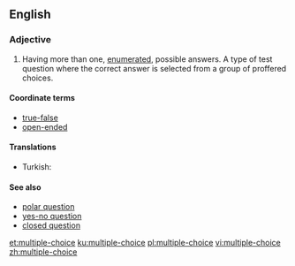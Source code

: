 ==English==

===Adjective===
{{wikipedia|dab=Multiple-choice|lang=en}}
{{en-adj|head=[[multiple]]-[[choice]]|-}}

# Having more than one, [[enumerated]], possible answers.  A type of test question where the correct answer is selected from a group of proffered choices.

====Coordinate terms====
* [[true-false]]
* [[open-ended]]

====Translations====
{{trans-top}}
* Turkish: {{t|tr|çoktan seçmeli}}
{{trans-mid}}
{{trans-bottom}}

====See also====
* [[polar question]]
* [[yes-no question]]
* [[closed question]]

[[et:multiple-choice]]
[[ku:multiple-choice]]
[[pl:multiple-choice]]
[[vi:multiple-choice]]
[[zh:multiple-choice]]